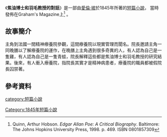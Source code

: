 {{infobox Book | 
| name            =焦油博士和羽毛教授的對話
|  title_orig    = '''''The System of Doctor Tarr and Professor Fether'''''
|image =
|   image_caption = 
| author        = [[愛倫·坡|愛倫·坡]]
| country         = {{USA}}
| language        = [[英文|英文]]
| series          = 
|  genre         = [[短篇小說|短篇小說]]
|   release_date  = 1845年
}}
《'''焦油博士和羽毛教授的對話'''》是一部由[[愛倫·坡|愛倫·坡]]於1845年所著的[[短篇小說|短篇小說]]， 當時發佈在Graham's Magazine上<ref>Quinn, Arthur Hobson. ''Edgar Allan Poe: A Critical Biography''. Baltimore: The Johns Hopkins University Press, 1998. p. 469. ISBN 0801857309</ref>
。
==故事簡介==
主角到法國一間精神療養院參觀，這間療養院以現實管理而聞名。院長邀請主角一同晚膳以了解療養院的運作，在晚膳上主角遇到很多奇異的人，有人認為自己是一隻雞，有人認為自己是一隻青蛙，院長解釋這些都是焦油博士和羽毛教授的研究結果。後來，有人衝入療養院，指院長其實才是精神病患者，療養院的職員都被假院長囚禁著。
==參考資料==
{{reflist}}

{{wikisource|The System of Doctor Tarr and Professor Fether|焦油博士和羽毛教授的對話|en}}

{{Authority control}}
{{小說小作品}}
[[category:短篇小說|category:短篇小說]]
[[Category:1845年短篇小說|Category:1845年短篇小說]]
